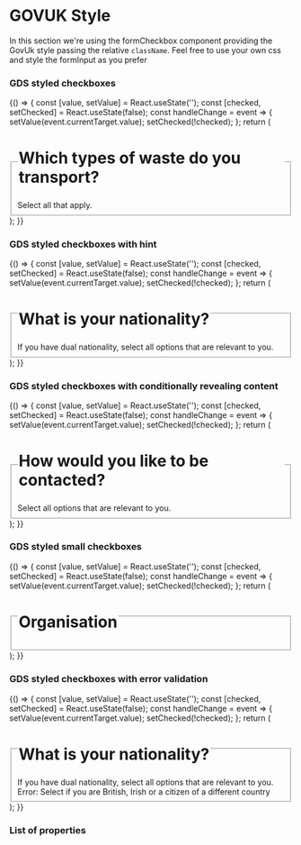 
<Meta title="DCXLibrary/Form/Checkbox/Styled" component={FormCheckbox} />

# GOVUK Style

In this section we're using the formCheckbox component providing the GovUk style passing the relative `className`. Feel free to use your own css and style the formInput as you prefer

### GDS styled checkboxes

<Canvas>
  <Story name="multiple checkboxes">
    {() => {
      const [value, setValue] = React.useState('');
      const [checked, setChecked] = React.useState(false);
      const handleChange = event => {
        setValue(event.currentTarget.value);
        setChecked(!checked);
      };
      return (
        <div className="govuk-form-group">
          <fieldset className="govuk-fieldset" aria-describedby="waste-hint">
            <legend className="govuk-fieldset__legend govuk-fieldset__legend--l">
              <h1 className="govuk-fieldset__heading">
                Which types of waste do you transport?
              </h1>
            </legend>
            <div id="waste-hint" className="govuk-hint">
              Select all that apply.
            </div>
            <div className="govuk-checkboxes">
              <FormCheckbox
                name="waste"
                label="Waste from animal carcasses"
                value="carcasses"
                id="waste"
                onChange={handleChange}
                inputProps={{
                  className: 'govuk-checkboxes__input',
                }}
                itemProps={{
                  className: 'govuk-checkboxes__item',
                }}
                labelProps={{
                  className: 'govuk-label govuk-checkboxes__label',
                }}
                defaultChecked={checked}
              />
              <FormCheckbox
                name="waste-2"
                label="Waste from mines of quarries"
                value="mines"
                id="waste-2"
                onChange={handleChange}
                inputProps={{
                  className: 'govuk-checkboxes__input',
                }}
                itemProps={{
                  className: 'govuk-checkboxes__item',
                }}
                labelProps={{
                  className: 'govuk-label govuk-checkboxes__label',
                }}
                defaultChecked={checked}
              />
              <FormCheckbox
                name="waste-3"
                label="Farm or agricultural waste"
                value="farm"
                id="waste-3"
                onChange={handleChange}
                inputProps={{
                  className: 'govuk-checkboxes__input',
                }}
                itemProps={{
                  className: 'govuk-checkboxes__item',
                }}
                labelProps={{
                  className: 'govuk-label govuk-checkboxes__label',
                }}
                defaultChecked={checked}
              />
            </div>
          </fieldset>
        </div>
      );
    }}
  </Story>
</Canvas>

### GDS styled checkboxes with hint

<Canvas>
  <Story name="multiple checkboxes with hint">
    {() => {
      const [value, setValue] = React.useState('');
      const [checked, setChecked] = React.useState(false);
      const handleChange = event => {
        setValue(event.currentTarget.value);
        setChecked(!checked);
      };
      return (
        <div className="govuk-form-group">
          <fieldset
            className="govuk-fieldset"
            aria-describedby="nationality-hint"
          >
            <legend className="govuk-fieldset__legend govuk-fieldset__legend--l">
              <h1 className="govuk-fieldset__heading">
                What is your nationality?
              </h1>
            </legend>
            <div id="nationality-hint" className="govuk-hint">
              If you have dual nationality, select all options that are relevant
              to you.
            </div>
            <div className="govuk-checkboxes">
              <FormCheckbox
                name="nationality"
                label="British"
                value="british"
                id="nationality"
                onChange={handleChange}
                inputProps={{
                  className: 'govuk-checkboxes__input',
                }}
                itemProps={{
                  className: 'govuk-checkboxes__item',
                }}
                labelProps={{
                  className: 'govuk-label govuk-checkboxes__label',
                }}
                defaultChecked={checked}
                hint={{
                  text: 'including English, Scottish, Welsh and Northern Irish',
                  className: 'govuk-hint govuk-checkboxes__hint',
                  id: 'nationality-item-hint',
                }}
              />
              <FormCheckbox
                name="nationality-2"
                label="Irish"
                value="irish"
                id="nationality-2"
                onChange={handleChange}
                inputProps={{
                  className: 'govuk-checkboxes__input',
                }}
                itemProps={{
                  className: 'govuk-checkboxes__item',
                }}
                labelProps={{
                  className: 'govuk-label govuk-checkboxes__label',
                }}
                defaultChecked={checked}
              />
              <FormCheckbox
                name="nationality-3"
                label="Citizen of another country"
                value="other"
                id="nationality-3"
                onChange={handleChange}
                inputProps={{
                  className: 'govuk-checkboxes__input',
                }}
                itemProps={{
                  className: 'govuk-checkboxes__item',
                }}
                labelProps={{
                  className: 'govuk-label govuk-checkboxes__label',
                }}
                defaultChecked={checked}
              />
            </div>
          </fieldset>
        </div>
      );
    }}
  </Story>
</Canvas>

### GDS styled checkboxes with conditionally revealing content

<Canvas>
  <Story name="conditional input">
    {() => {
      const [value, setValue] = React.useState('');
      const [checked, setChecked] = React.useState(false);
      const handleChange = event => {
        setValue(event.currentTarget.value);
        setChecked(!checked);
      };
      return (
        <div className="govuk-form-group">
          <fieldset className="govuk-fieldset" aria-describedby="contact-hint">
            <legend className="govuk-fieldset__legend govuk-fieldset__legend--l">
              <h1 className="govuk-fieldset__heading">
                How would you like to be contacted?
              </h1>
            </legend>
            <div id="contact-hint" className="govuk-hint">
              Select all options that are relevant to you.
            </div>
            <div className="govuk-checkboxes">
              <FormCheckbox
                name="contact"
                label="Email"
                value="contact-by-email"
                id="contact"
                ariaDataControls="conditional-contact"
                onChange={handleChange}
                inputProps={{
                  className: 'govuk-checkboxes__input',
                }}
                itemProps={{
                  className: 'govuk-checkboxes__item',
                }}
                labelProps={{
                  className: 'govuk-label govuk-checkboxes__label',
                }}
                defaultChecked={checked}
                conditional={{
                  name: 'contact-by-email',
                  label: 'Email address',
                  type: 'text',
                  className: 'govuk-form-group',
                  groupClassName:
                    'govuk-checkboxes__conditional govuk-checkboxes__conditional--hidden',
                  id: 'conditional-contact',
                  inputClassName: 'govuk-input govuk-!-width-one-third',
                  inputId: 'contact-by-email',
                  labelClassName: 'govuk-label',
                }}
              />
              <FormCheckbox
                name="contact"
                label="Phone"
                value="contact-by-phone"
                id="contact-2"
                ariaDataControls="conditional-contact-2"
                onChange={handleChange}
                inputProps={{
                  className: 'govuk-checkboxes__input',
                }}
                itemProps={{
                  className: 'govuk-checkboxes__item',
                }}
                labelProps={{
                  className: 'govuk-label govuk-checkboxes__label',
                }}
                defaultChecked={checked}
                conditional={{
                  name: 'contact-by-phone',
                  label: 'Phone number',
                  type: 'text',
                  className: 'govuk-form-group',
                  groupClassName:
                    'govuk-checkboxes__conditional govuk-checkboxes__conditional--hidden',
                  id: 'conditional-contact-2',
                  inputClassName: 'govuk-input govuk-!-width-one-third',
                  inputId: 'contact-by-phone',
                  labelClassName: 'govuk-label',
                }}
              />
              <FormCheckbox
                name="contact"
                label="Text"
                value="contact-by-text"
                id="contact-3"
                ariaDataControls="conditional-contact-3"
                onChange={handleChange}
                inputProps={{
                  className: 'govuk-checkboxes__input',
                }}
                itemProps={{
                  className: 'govuk-checkboxes__item',
                }}
                labelProps={{
                  className: 'govuk-label govuk-checkboxes__label',
                }}
                defaultChecked={checked}
                conditional={{
                  name: 'contact-by-text',
                  label: 'Mobile phone number',
                  type: 'text',
                  className: 'govuk-form-group',
                  groupClassName:
                    'govuk-checkboxes__conditional govuk-checkboxes__conditional--hidden',
                  id: 'conditional-contact-3',
                  inputClassName: 'govuk-input govuk-!-width-one-third',
                  inputId: 'contact-by-text',
                  labelClassName: 'govuk-label',
                }}
              />
            </div>
          </fieldset>
        </div>
      );
    }}
  </Story>
</Canvas>

### GDS styled small checkboxes

<Canvas>
  <Story name="small styled checkboxes">
    {() => {
      const [value, setValue] = React.useState('');
      const [checked, setChecked] = React.useState(false);
      const handleChange = event => {
        setValue(event.currentTarget.value);
        setChecked(!checked);
      };
      return (
        <div className="govuk-form-group">
          <fieldset className="govuk-fieldset" aria-describedby="contact-hint">
            <legend className="govuk-fieldset__legend govuk-fieldset__legend--m">
              <h1 className="govuk-fieldset__heading">Organisation</h1>
            </legend>
            <div className="govuk-checkboxes govuk-checkboxes--small">
              <FormCheckbox
                name="organisation"
                label="HM Revenue and Customs (HMRC)"
                value="hmrc"
                id="organisation"
                onChange={handleChange}
                inputProps={{
                  className: 'govuk-checkboxes__input',
                }}
                itemProps={{
                  className: 'govuk-checkboxes__item',
                }}
                labelProps={{
                  className: 'govuk-label govuk-checkboxes__label',
                }}
                defaultChecked={checked}
              />
              <FormCheckbox
                name="organisation-2"
                label="Employment Tribunal"
                value="employment-tribunal"
                id="organisation-2"
                onChange={handleChange}
                inputProps={{
                  className: 'govuk-checkboxes__input',
                }}
                itemProps={{
                  className: 'govuk-checkboxes__item',
                }}
                labelProps={{
                  className: 'govuk-label govuk-checkboxes__label',
                }}
                defaultChecked={checked}
              />
              <FormCheckbox
                name="organisation-3"
                label="Ministry of Defence"
                value="MOD"
                id="organisation-3"
                onChange={handleChange}
                inputProps={{
                  className: 'govuk-checkboxes__input',
                }}
                itemProps={{
                  className: 'govuk-checkboxes__item',
                }}
                labelProps={{
                  className: 'govuk-label govuk-checkboxes__label',
                }}
                defaultChecked={checked}
              />
              <FormCheckbox
                name="organisation-4"
                label="Department for Transport"
                value="DfT"
                id="organisation-4"
                onChange={handleChange}
                inputProps={{
                  className: 'govuk-checkboxes__input',
                }}
                itemProps={{
                  className: 'govuk-checkboxes__item',
                }}
                labelProps={{
                  className: 'govuk-label govuk-checkboxes__label',
                }}
                defaultChecked={checked}
              />
            </div>
          </fieldset>
        </div>
      );
    }}
  </Story>
</Canvas>

### GDS styled checkboxes with error validation

<Canvas>
  <Story name="checkboxes with error">
    {() => {
      const [value, setValue] = React.useState('');
      const [checked, setChecked] = React.useState(false);
      const handleChange = event => {
        setValue(event.currentTarget.value);
        setChecked(!checked);
      };
      return (
        <div className="govuk-form-group govuk-form-group--error">
          <fieldset
            className="govuk-fieldset"
            aria-describedby="nationality-hint"
          >
            <legend className="govuk-fieldset__legend govuk-fieldset__legend--l">
              <h1 className="govuk-fieldset__heading">
                What is your nationality?
              </h1>
            </legend>
            <div id="nationality-hint" className="govuk-hint">
              If you have dual nationality, select all options that are relevant
              to you.
            </div>
            <span id="nationality-error" className="govuk-error-message">
              <span className="govuk-visually-hidden">Error:</span> Select if
              you are British, Irish or a citizen of a different country
            </span>
            <div className="govuk-checkboxes">
              <FormCheckbox
                name="nationality"
                label="British"
                value="british"
                id="nationality"
                onChange={handleChange}
                inputProps={{
                  className: 'govuk-checkboxes__input',
                }}
                itemProps={{
                  className: 'govuk-checkboxes__item',
                }}
                labelProps={{
                  className: 'govuk-label govuk-checkboxes__label',
                }}
                defaultChecked={checked}
                hint={{
                  text: 'including English, Scottish, Welsh and Northern Irish',
                  className: 'govuk-hint govuk-checkboxes__hint',
                  id: 'nationality-item-hint',
                }}
              />
              <FormCheckbox
                name="nationality-2"
                label="Irish"
                value="irish"
                id="nationality-2"
                onChange={handleChange}
                inputProps={{
                  className: 'govuk-checkboxes__input',
                }}
                itemProps={{
                  className: 'govuk-checkboxes__item',
                }}
                labelProps={{
                  className: 'govuk-label govuk-checkboxes__label',
                }}
                defaultChecked={checked}
              />
              <FormCheckbox
                name="nationality-3"
                label="Citizen of another country"
                value="other"
                id="nationality-3"
                onChange={handleChange}
                inputProps={{
                  className: 'govuk-checkboxes__input',
                }}
                itemProps={{
                  className: 'govuk-checkboxes__item',
                }}
                labelProps={{
                  className: 'govuk-label govuk-checkboxes__label',
                }}
                defaultChecked={checked}
              />
            </div>
          </fieldset>
        </div>
      );
    }}
  </Story>
</Canvas>

### List of properties

<Props of={FormCheckbox} />
